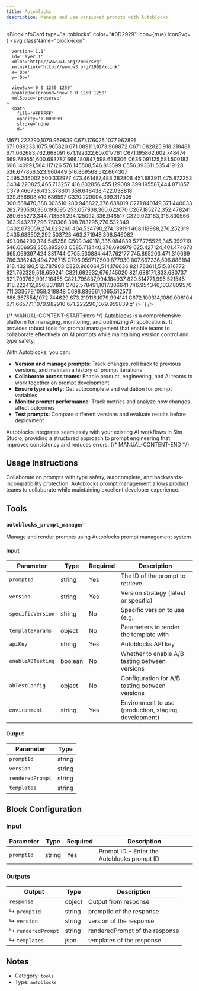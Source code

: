 ```yaml
---
title: Autoblocks
description: Manage and use versioned prompts with Autoblocks
---
```



<BlockInfoCard 
  type="autoblocks"
  color="#0D2929"
  icon={true}
  iconSvg={`<svg className="block-icon"
      
      version='1.1'
      id='Layer_1'
      xmlns='http://www.w3.org/2000/svg'
      xmlnsXlink='http://www.w3.org/1999/xlink'
      x='0px'
      y='0px'
      
      viewBox='0 0 1250 1250'
      enableBackground='new 0 0 1250 1250'
      xmlSpace='preserve'
    >
      <path
        fill='#FFFFFF'
        opacity='1.000000'
        stroke='none'
        d='
M671.222290,1079.959839 
	C671.176025,1077.962891 671.089233,1075.965820 671.089111,1073.968872 
	C671.082825,918.318481 671.062683,762.668091 671.192322,607.017761 
	C671.195862,602.748474 669.789551,600.693787 666.180847,598.638306 
	C636.091125,581.500183 606.140991,564.117126 576.145508,546.813599 
	C556.393311,535.419128 536.677856,523.960449 516.869568,512.664307 
	C495.246002,500.332977 473.461487,488.282806 451.883911,475.872253 
	C434.220825,465.713257 416.802856,455.129089 399.195587,444.871857 
	C379.466736,433.378601 359.648438,422.038818 339.866608,410.636597 
	C320.229004,399.317505 300.588470,388.003510 280.948822,376.688019 
	C271.840149,371.440033 262.730530,366.193695 253.057938,360.622070 
	C267.185272,352.478241 280.655273,344.713531 294.125092,336.948517 
	C329.023163,316.830566 363.943237,296.750366 398.783295,276.532349 
	C402.073059,274.623260 404.534790,274.139191 408.118988,276.252319 
	C435.683502,292.503723 463.371948,308.546082 491.084290,324.545258 
	C509.340118,335.084839 527.725525,345.399719 546.006958,355.895203 
	C585.713440,378.690979 625.427124,401.474670 665.069397,424.381744 
	C705.530884,447.762177 745.895203,471.310669 786.336243,494.726715 
	C796.959717,500.877930 807.667236,506.888184 818.432190,512.787903 
	C820.966064,514.176636 821.763611,515.816772 821.762329,518.659241 
	C821.692932,676.145020 821.688171,833.630737 821.793762,991.116455 
	C821.795837,994.184937 820.514771,995.521545 818.222412,996.837891 
	C782.578491,1017.306641 746.954346,1037.809570 711.333679,1058.318848 
	C698.839661,1065.512573 686.367554,1072.744629 673.219116,1079.994141 
	C672.109314,1080.006104 671.665771,1079.982910 671.222290,1079.959839 
z'
      />
      <path
        fill='#FFFFFF'
        opacity='1.000000'
        stroke='none'
        d='
M684.421631,400.605865 
	C600.749390,352.376038 517.388306,304.342010 433.717010,256.129181 
	C455.858643,243.338989 477.724731,230.689346 499.608948,218.071136 
	C526.744324,202.425217 553.916504,186.842911 581.002014,171.111252 
	C583.487793,169.667450 585.282104,169.727783 587.700562,171.126724 
	C627.018250,193.870560 666.389465,216.521790 705.739136,239.210449 
	C744.537903,261.581543 783.343262,283.941437 822.113525,306.361786 
	C854.544006,325.115936 886.886658,344.022156 919.345703,362.726379 
	C945.337769,377.704102 971.415039,392.534851 997.539551,407.280151 
	C1001.126465,409.304749 1002.459045,411.581146 1002.455444,415.839966 
	C1002.322388,571.647339 1002.315430,727.454834 1002.468750,883.262207 
	C1002.473694,888.329590 1001.184082,891.101135 996.646118,893.690186 
	C949.437134,920.624695 902.383667,947.831665 855.284607,974.958862 
	C854.453491,975.437500 853.591980,975.863708 851.884216,976.772095 
	C851.884216,974.236023 851.884216,972.347290 851.884216,970.458557 
	C851.884216,814.817688 851.876099,659.176880 851.927551,503.536011 
	C851.928955,499.372650 851.416870,497.004883 846.802246,494.523651 
	C829.014954,484.959839 811.879517,474.190002 794.417969,464.012421 
	C774.549316,452.431854 754.597900,440.993225 734.670959,429.512817 
	C718.033508,419.927551 701.379517,410.370911 684.421631,400.605865 
z'
      />
      <path
        fill='#FFFFFF'
        opacity='1.000000'
        stroke='none'
        d='
M398.927063,451.754761 
	C400.510162,450.940521 401.764893,450.328430 403.700867,449.383972 
	C403.700867,452.154175 403.700897,454.096252 403.700897,456.038330 
	C403.700897,554.021851 403.720520,652.005371 403.628479,749.988831 
	C403.624847,753.876892 404.584320,756.067810 408.236908,758.155518 
	C451.188324,782.705505 493.996735,807.505737 536.834656,832.254150 
	C575.355164,854.508362 613.866882,876.777893 652.379028,899.046387 
	C658.236328,902.433167 664.075500,905.851257 670.506531,909.594543 
	C660.506226,915.396240 650.958069,920.955383 641.391357,926.482483 
	C602.367798,949.028442 563.293213,971.486938 524.376099,994.215210 
	C520.155334,996.680237 517.203247,996.930176 512.863708,994.408752 
	C454.421143,960.451721 395.851410,926.713562 337.314575,892.918823 
	C319.777893,882.794556 302.245758,872.662292 284.710938,862.534790 
	C274.721008,856.764954 264.759888,850.944214 254.717163,845.267761 
	C252.338959,843.923462 251.216995,842.476929 251.219849,839.499817 
	C251.315567,739.849976 251.312408,640.200073 251.234558,540.550232 
	C251.232254,537.601685 252.346344,536.241150 254.806610,534.827820 
	C302.775909,507.271362 350.680695,479.602600 398.927063,451.754761 
z'
      />
    </svg>`}
/>

{/* MANUAL-CONTENT-START:intro */}
[Autoblocks](https://www.autoblocks.ai/) is a comprehensive platform for managing, monitoring, and optimizing AI applications. It provides robust tools for prompt management that enable teams to collaborate effectively on AI prompts while maintaining version control and type safety.

With Autoblocks, you can:

- **Version and manage prompts**: Track changes, roll back to previous versions, and maintain a history of prompt iterations
- **Collaborate across teams**: Enable product, engineering, and AI teams to work together on prompt development
- **Ensure type safety**: Get autocomplete and validation for prompt variables
- **Monitor prompt performance**: Track metrics and analyze how changes affect outcomes
- **Test prompts**: Compare different versions and evaluate results before deployment

Autoblocks integrates seamlessly with your existing AI workflows in Sim Studio, providing a structured approach to prompt engineering that improves consistency and reduces errors.
{/* MANUAL-CONTENT-END */}


## Usage Instructions

Collaborate on prompts with type safety, autocomplete, and backwards-incompatibility protection. Autoblocks prompt management allows product teams to collaborate while maintaining excellent developer experience.



## Tools

### `autoblocks_prompt_manager`

Manage and render prompts using Autoblocks prompt management system

#### Input

| Parameter | Type | Required | Description |
| --------- | ---- | -------- | ----------- |
| `promptId` | string | Yes | The ID of the prompt to retrieve |
| `version` | string | Yes | Version strategy \(latest or specific\) |
| `specificVersion` | string | No | Specific version to use \(e.g.,  |
| `templateParams` | object | No | Parameters to render the template with |
| `apiKey` | string | Yes | Autoblocks API key |
| `enableABTesting` | boolean | No | Whether to enable A/B testing between versions |
| `abTestConfig` | object | No | Configuration for A/B testing between versions |
| `environment` | string | Yes | Environment to use \(production, staging, development\) |

#### Output

| Parameter | Type |
| --------- | ---- |
| `promptId` | string |
| `version` | string |
| `renderedPrompt` | string |
| `templates` | string |



## Block Configuration

### Input

| Parameter | Type | Required | Description | 
| --------- | ---- | -------- | ----------- | 
| `promptId` | string | Yes | Prompt ID - Enter the Autoblocks prompt ID |



### Outputs

| Output | Type | Description |
| ------ | ---- | ----------- |
| `response` | object | Output from response |
| ↳ `promptId` | string | promptId of the response |
| ↳ `version` | string | version of the response |
| ↳ `renderedPrompt` | string | renderedPrompt of the response |
| ↳ `templates` | json | templates of the response |


## Notes

- Category: `tools`
- Type: `autoblocks`
